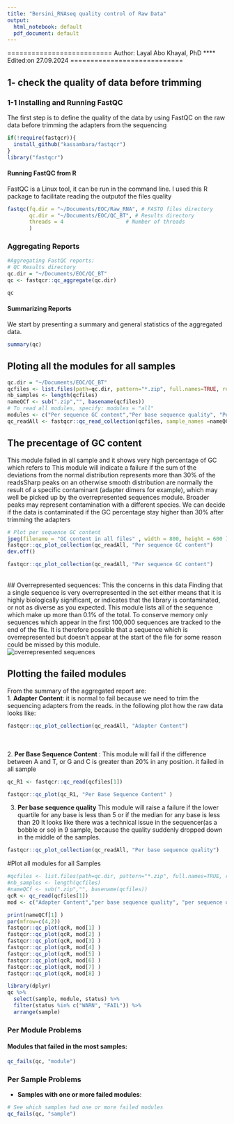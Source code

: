 ```yaml
---
title: "Bersini_RNAseq quality control of Raw Data"
output:
  html_notebook: default
  pdf_document: default
---
```


========================== Author: Layal Abo Khayal, PhD **** Edited:on 27.09.2024 ============================

## 1- check the quality of data before trimming

### 1-1 Installing and Running FastQC

The first step is to define the quality of the data by using FastQC on
the raw data before trimming the adapters from the sequencing

```r
if(!require(fastqcr)){
  install_github("kassambara/fastqcr")
}
library("fastqcr")
```

#### **Running FastQC from R**

FastQC is a Linux tool, it can be run in the command line. I used this R
package to facilitate reading the outputof the files quality

```r
fastqc(fq.dir = "~/Documents/EOC/Raw_RNA", # FASTQ files directory
       qc.dir = "~/Documents/EOC/QC_BT", # Results directory
       threads = 4                    # Number of threads
       )
```

### Aggregating Reports

```r
#Aggregating FastQC reports:
# QC Results directory
qc.dir = "~/Documents/EOC/QC_BT" 
qc <- fastqcr::qc_aggregate(qc.dir)
```

```r
qc

```

#### Summarizing Reports

We start by presenting a summary and general statistics of the
aggregated data.

```r
summary(qc)
```

## Ploting all the modules for all samples

```r
qc.dir = "~/Documents/EOC/QC_BT"
qcfiles <- list.files(path=qc.dir, pattern="*.zip", full.names=TRUE, recursive=FALSE)
nb_samples <- length(qcfiles)
nameQCf <- sub(".zip","", basename(qcfiles))
# To read all modules, specify: modules = "all"
modules <- c("Per sequence GC content","Per base sequence quality", "Per base sequence content", "Sequence Duplication Levels" )
qc_readAll <- fastqcr::qc_read_collection(qcfiles, sample_names =nameQCf, modules = "all")

```

## The precentage of GC content

This module failed in all sample and it shows very high percentage of GC which refers to This module will indicate a failure if the sum of the deviations from the normal distribution represents more than 30% of the readsSharp peaks on an otherwise smooth distribution are normally the result of a specific contaminant (adapter dimers for example), which may well be picked up by the overrepresented sequences module. Broader peaks may represent contamination with a different species. We can decide if the data is contaminated if the GC percentage stay higher than 30% after trimming the adapters

```r
# Plot per sequence GC content
jpeg(filename = "GC content in all files" , width = 800, height = 600 )
fastqcr::qc_plot_collection(qc_readAll, "Per sequence GC content")
dev.off()
```

```r
fastqcr::qc_plot_collection(qc_readAll, "Per sequence GC content")
```

<br> 
## Overrepresented sequences: This the concerns in this data
Finding that a single sequence is very overrepresented in the set either means that it is highly biologically significant, or indicates that the library is contaminated, or not as diverse as you expected. This module lists all of the sequence which make up more than 0.1% of the total. To conserve memory only sequences which appear in the first 100,000 sequences are tracked to the end of the file. It is therefore possible that a sequence which is overrepresented but doesn't appear at the start of the file for some reason could be missed by this module.
<br> 
![overrepresented sequences](overRepSeq.png)

## Plotting the failed modules

From the summary of the aggregated report are: 
<br> 
1. **Adapter Content**: it is normal to fail because we need to trim the sequencing adapters from the reads. in the following plot how the raw data looks like:

```r
fastqcr::qc_plot_collection(qc_readAll, "Adapter Content")
```

<br> 
<br> 
2. **Per Base Sequence Content** : This module will fail if the difference between A and T, or G and C is greater than 20% in any
position. it failed in all sample

```r
qc_R1 <- fastqcr::qc_read(qcfiles[1])
```

```r
fastqcr::qc_plot(qc_R1, "Per Base Sequence Content" )
```



3. **Per base sequence quality**
This module will raise a failure if the lower quartile for any base is less than 5 or if the median for any base is less than 20
It looks like there was a technical issue in the sequencer(as a bobble or so) in 9 sample, because the quality suddenly dropped down in the middle of the samples.


```r
fastqcr::qc_plot_collection(qc_readAll, "Per base sequence quality")
```
#Plot all modules for all Samples
```r
#qcfiles <- list.files(path=qc.dir, pattern="*.zip", full.names=TRUE, recursive=FALSE)
#nb_samples <- length(qcfiles)
#nameQCf <- sub(".zip","", basename(qcfiles))
qcR <- qc_read(qcfiles[1])
mod <- c("Adapter Content","per base sequence quality", "per sequence quality scores" ,"per base sequence content","per sequence gc content","per base n content", "sequence length distribution", "sequence duplication levels" )

```


```r
print(nameQCf[1] )
par(mfrow=c(4,2))
fastqcr::qc_plot(qcR, mod[1] )
fastqcr::qc_plot(qcR, mod[2] )
fastqcr::qc_plot(qcR, mod[3] )
fastqcr::qc_plot(qcR, mod[4] )
fastqcr::qc_plot(qcR, mod[5] )
fastqcr::qc_plot(qcR, mod[6] )
fastqcr::qc_plot(qcR, mod[7] )
fastqcr::qc_plot(qcR, mod[8] )
```


```r
library(dplyr)
qc %>%
  select(sample, module, status) %>%    
  filter(status %in% c("WARN", "FAIL")) %>%
  arrange(sample)
```

### Per Module Problems

#### Modules that failed in the most samples:

```r
qc_fails(qc, "module")
```

### Per Sample Problems

-   **Samples with one or more failed modules**:

```r
# See which samples had one or more failed modules
qc_fails(qc, "sample")
```

